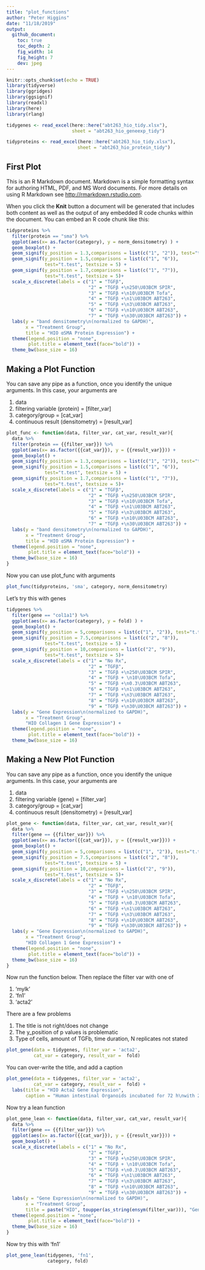 ```yaml
---
title: "plot_functions"
author: "Peter Higgins"
date: "11/18/2019"
output: 
  github_document:
    toc: true
    toc_depth: 2
    fig_width: 14
    fig_height: 7
    dev: jpeg
---
```


```r
knitr::opts_chunk$set(echo = TRUE)
library(tidyverse)
library(ggridges)
library(ggsignif)
library(readxl)
library(here)
library(rlang)

tidygenes <- read_excel(here::here("abt263_hio_tidy.xlsx"),
                        sheet = "abt263_hio_geneexp_tidy")

tidyproteins <- read_excel(here::here("abt263_hio_tidy.xlsx"),
                          sheet = "abt263_hio_protein_tidy")
```

## First Plot

This is an R Markdown document. Markdown is a simple formatting syntax for authoring HTML, PDF, and MS Word documents. For more details on using R Markdown see <http://rmarkdown.rstudio.com>.

When you click the **Knit** button a document will be generated that includes both content as well as the output of any embedded R code chunks within the document. You can embed an R code chunk like this:

```r
tidyproteins %>% 
  filter(protein == "sma") %>% 
  ggplot(aes(x= as.factor(category), y = norm_densitometry) ) +
  geom_boxplot() +
  geom_signif(y_position = 1.3,comparisons = list(c("1", "2")), test="t.test", textsize = 5) +
  geom_signif(y_position = 1.5,comparisons = list(c("1", "6")),          
              test="t.test", textsize = 5) +
  geom_signif(y_position = 1.7,comparisons = list(c("1", "7")),          
              test="t.test", textsize = 5)+
  scale_x_discrete(labels = c("1" = "TGFβ", 
                              "2" = "TGFβ +\n250\U03BCM SPIR",
                              "3" = "TGFβ +\n10\U03BCM Tofa",
                              "4" = "TGFβ +\n1\U03BCM ABT263",
                              "5" = "TGFβ +\n3\U03BCM ABT263",
                              "6" = "TGFβ +\n10\U03BCM ABT263",
                              "7" = "TGFβ +\n30\U03BCM ABT263")) +
  labs(y = "band densitometry\n(normalized to GAPDH)", 
       x = "Treatment Group",
       title = "HIO αSMA Protein Expression") +
  theme(legend.position = "none", 
        plot.title = element_text(face="bold")) +
  theme_bw(base_size = 16) 
```

## Making a Plot Function

You can save any pipe as a function, once you identify the unique arguments.
In this case, your arguments are

1. data
2. filtering variable (protein) = [filter_var]
3. category/group = [cat_var]
4. continuous result (densitometry) = [result_var]

```r
plot_func <- function(data, filter_var, cat_var, result_var){ 
  data %>% 
  filter(protein == {{filter_var}}) %>% 
  ggplot(aes(x= as.factor({{cat_var}}), y = {{result_var}})) +
  geom_boxplot() +
  geom_signif(y_position = 1.3,comparisons = list(c("1", "2")), test="t.test", textsize = 5) +
  geom_signif(y_position = 1.5,comparisons = list(c("1", "6")),          
              test="t.test", textsize = 5) +
  geom_signif(y_position = 1.7,comparisons = list(c("1", "7")),          
              test="t.test", textsize = 5)+
  scale_x_discrete(labels = c("1" = "TGFβ", 
                              "2" = "TGFβ +\n250\U03BCM SPIR",
                              "3" = "TGFβ +\n10\U03BCM Tofa",
                              "4" = "TGFβ +\n1\U03BCM ABT263",
                              "5" = "TGFβ +\n3\U03BCM ABT263",
                              "6" = "TGFβ +\n10\U03BCM ABT263",
                              "7" = "TGFβ +\n30\U03BCM ABT263")) +
  labs(y = "band densitometry\n(normalized to GAPDH)", 
       x = "Treatment Group",
       title = "HIO αSMA Protein Expression") +
  theme(legend.position = "none", 
        plot.title = element_text(face="bold")) +
  theme_bw(base_size = 16) 
}
```

Now you can use plot_func with arguments

```r
plot_func(tidyproteins, 'sma', category, norm_densitometry)
```

Let's try this with genes

```r
tidygenes %>% 
  filter(gene == "col1a1") %>% 
  ggplot(aes(x= as.factor(category), y = fold) ) +
  geom_boxplot() +
  geom_signif(y_position = 5,comparisons = list(c("1", "2")), test="t.test", textsize = 5) +
  geom_signif(y_position = 7.5,comparisons = list(c("2", "8")),          
              test="t.test", textsize = 5) +
  geom_signif(y_position = 10,comparisons = list(c("2", "9")),          
              test="t.test", textsize = 5)+
  scale_x_discrete(labels = c("1" = "No Rx", 
                              "2" = "TGFβ",
                              "3" = "TGFβ +\n250\U03BCM SPIR",
                              "4" = "TGFβ + \n10\U03BCM Tofa",
                              "5" = "TGFβ +\n0.3\U03BCM ABT263",
                              "6" = "TGFβ +\n1\U03BCM ABT263",
                              "7" = "TGFβ +\n3\U03BCM ABT263",
                              "8" = "TGFβ +\n10\U03BCM ABT263",
                              "9" = "TGFβ +\n30\U03BCM ABT263")) +
  labs(y = "Gene Expression\n(normalized to GAPDH)", 
       x = "Treatment Group",
       "HIO Collagen 1 Gene Expression") +
  theme(legend.position = "none", 
        plot.title = element_text(face="bold")) +
  theme_bw(base_size = 16) 
```


## Making a New Plot Function

You can save any pipe as a function, once you identify the unique arguments.
In this case, your arguments are

1. data
2. filtering variable (gene) = [filter_var]
3. category/group = [cat_var]
4. continuous result (densitometry) = [result_var]

```r
plot_gene <- function(data, filter_var, cat_var, result_var){ 
  data %>% 
  filter(gene == {{filter_var}}) %>% 
  ggplot(aes(x= as.factor({{cat_var}}), y = {{result_var}})) +
  geom_boxplot() +
  geom_signif(y_position = 5,comparisons = list(c("1", "2")), test="t.test", textsize = 5) +
  geom_signif(y_position = 7.5,comparisons = list(c("2", "8")),          
              test="t.test", textsize = 5) +
  geom_signif(y_position = 10,comparisons = list(c("2", "9")),          
              test="t.test", textsize = 5)+
  scale_x_discrete(labels = c("1" = "No Rx", 
                              "2" = "TGFβ",
                              "3" = "TGFβ +\n250\U03BCM SPIR",
                              "4" = "TGFβ + \n10\U03BCM Tofa",
                              "5" = "TGFβ +\n0.3\U03BCM ABT263",
                              "6" = "TGFβ +\n1\U03BCM ABT263",
                              "7" = "TGFβ +\n3\U03BCM ABT263",
                              "8" = "TGFβ +\n10\U03BCM ABT263",
                              "9" = "TGFβ +\n30\U03BCM ABT263")) +
  labs(y = "Gene Expression\n(normalized to GAPDH)", 
       x = "Treatment Group",
       "HIO Collagen 1 Gene Expression") +
  theme(legend.position = "none", 
        plot.title = element_text(face="bold")) +
  theme_bw(base_size = 16) 
}
```

Now run the function below.
Then replace the filter var with one of

1. 'mylk'
2. 'fn1'
3. 'acta2'

There are a few problems

1. The title is not right/does not change
2. The y_position of p values is problematic
3. Type of cells, amount of TGFb, time duration, N replicates not stated
```r
plot_gene(data = tidygenes, filter_var = 'acta2', 
          cat_var = category, result_var =  fold)
```

You can over-write the title, and add a caption

```r
plot_gene(data = tidygenes, filter_var = 'acta2', 
          cat_var = category, result_var =  fold) +
  labs(title = "HIO Acta2 Gene Expression",
       caption = "Human intestinal Organoids incubated for 72 h\nwith 250\U03BCM TGFβ, 3 replicates")
```


Now try a lean function

```r
plot_gene_lean <- function(data, filter_var, cat_var, result_var){ 
  data %>% 
  filter(gene == {{filter_var}}) %>% 
  ggplot(aes(x= as.factor({{cat_var}}), y = {{result_var}})) +
  geom_boxplot() +
  scale_x_discrete(labels = c("1" = "No Rx", 
                              "2" = "TGFβ",
                              "3" = "TGFβ +\n250\U03BCM SPIR",
                              "4" = "TGFβ + \n10\U03BCM Tofa",
                              "5" = "TGFβ +\n0.3\U03BCM ABT263",
                              "6" = "TGFβ +\n1\U03BCM ABT263",
                              "7" = "TGFβ +\n3\U03BCM ABT263",
                              "8" = "TGFβ +\n10\U03BCM ABT263",
                              "9" = "TGFβ +\n30\U03BCM ABT263")) +
  labs(y = "Gene Expression\n(normalized to GAPDH)", 
       x = "Treatment Group",
       title = paste("HIO", toupper(as_string(ensym(filter_var))), "Gene Expression"))+
  theme(legend.position = "none", 
        plot.title = element_text(face="bold")) +
  theme_bw(base_size = 16) 
}
```


Now try this with 'fn1'

```r
plot_gene_lean(tidygenes, 'fn1',
               category, fold)
```

